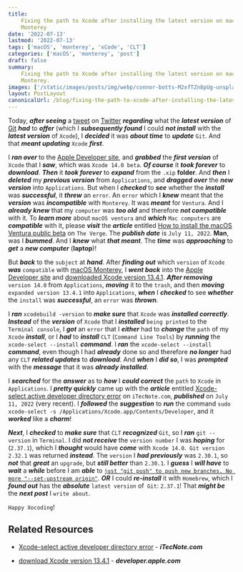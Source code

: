 ```yaml
---
title:
    Fixing the path to Xcode after installing the latest version on macOS
    Monterey
date: '2022-07-13'
lastmod: '2022-07-13'
tags: ['macOS', 'monterey', 'xCode', 'CLT']
categories: ['macOS', 'monterey', 'post']
draft: false
summary:
    Fixing the path to Xcode after installing the latest version on macOS
    Monterey.
images: ['/static/images/posts/img/webp/connor-botts-M2xfTZn8pUg-unsplash.webp']
layout: PostLayout
canonicalUrl: /blog/fixing-the-path-to-xcode-after-installing-the-latest-version-on-macos-monterey
---
```


Today, **_after seeing_** a
[tweet](https://twitter.com/JI/status/1546948817462800384) on
[Twitter](https://twitter.com/) **_regarding_** what the **_latest version_** of
[Git](https://git-scm.com/) **_had_** to **_offer_** (which I **_subsequently
found_** I could **_not install_** with the **_latest version_** of `Xcode`), I
**_decided_** it was **_about time_** to **_update_** `Git`. And that **_meant
updating_** `Xcode` **_first_**.

I **_ran over_** to the [Apple Developer site](https://developer.apple.com/),
and **_grabbed_** the **_first version_** of `Xcode` that I **_saw_**, which was
`Xcode 14.0 beta`. **_Of course_** it **_took forever_** to **_download_**.
**_Then_** it **_took forever_** to **_expand_** from the `.xip` **folder**. And
**_then_** I **_deleted_** my **_previous version_** from `Applications`, and
**_dragged over_** the **_new version_** into `Applications`. But when I
**_checked_** to **_see_** whether the **_install_** was **_successful_**, it
**_threw_** an `error`. An `error` which I **_knew_** meant that the
**_version_** was **_incompatible_** with `Monterey`. It was **_meant_** for
`Ventura`. And I **_already knew_** that my `computer` was **_too old_** and
therefore **_not compatible_** with it. To **_learn more_** about
`macOS ventura` and **_which_** `Mac computers` are **_compatible_** with it,
please **_visit_** the **_article_** entitled
[How to install the macOS Ventura public beta](https://www.theverge.com/23200261/how-to-install-macos-ventura-public-beta-backups-separate-partition-drive)
on `The Verge`. The **_publish date_** is `July 11, 2022`. **Man**, was I
**_bummed_**. And I **_knew_** what **_that meant_**. The **_time_** was
**_approaching_** to **_get_** a **_new computer_** (**laptop**)!

But **_back_** to the `subject` at **_hand_**. After **_finding out_** which
`version` of `Xcode` **_was_** `compatible` with
[macOS Monterey](https://developer.apple.com/xcode/resources/), I **_went
back_** into the [Apple Developer site](https://developer.apple.com/) and
[downloaded Xcode version 13.4.1](https://developer.apple.com/download/all/).
**_After removing_** `version 14.0` from `Applications`, **_moving_** it to the
`trash`, and then **_moving_** `expanded version 13.4.1` into `Applications`,
**_when_** I **_checked_** to see **_whether_** the `install` was
**_successful_**, an `error` was **_thrown_**.

I **_ran_** `xcodebuild -version` to **_make sure_** that `Xcode` was
**_installed correctly_**. **_Instead_** of the **_version_** of `Xcode` that I
**_installed_** `being printed` to the `Terminal console`, I **_got_** an
`error` that I **_either_** had to **_change_** the `path` of my `Xcode`
**_install_**, or I **_had_** to **_install_** `CLT` (`Command Line Tools`) by
**_running_** the `xcode-select --install` **_command_**. I **_ran_** the
`xcode-select --install` **_command_**, even though I had **_already_** done so
and therefore **_no longer_** had any `CLT` **_related updates_** to
**_download_**. And **_when_** I **_did so_**, I was **_prompted_** with the
**_message_** that it was **_already installed_**.

I **_searched_** for the **_answer_** as to **_how_** I **_could correct_** the
`path` to `Xcode` in `Applications`. I **_pretty quickly_** came up with the
**_article_** entitled
[Xcode-select active developer directory error](https://itecnote.com/tecnote/xcode-select-active-developer-directory-error/)
on `iTecNote.com`, **_published_** on `July 11, 2022` (very recent). I
**_followed_** the **_suggestion_** to **_run_** the command
`sudo xcode-select -s /Applications/Xcode.app/Contents/Developer`, and it
**_worked_** like a **_charm_**!

**_Next_**, I **_checked_** to **_make sure_** that `CLT` **_recognized_**
`Git`, so I **_ran_** `git --version` in `Terminal`. I did **_not receive_** the
`version number` I was **_hoping_** for (`2.37.1`), which I **_thought_** would
have **_come_** with `Xcode 14.0`.` Git version 2.32.1` was returned
**_instead_**. The `version` I **_had previously_** was `2.30.1`, so **_not_**
that **_great_** an `upgrade`, but **_still better_** than `2.30.1`. I
**_guess_** I **_will have_** to **_wait_** a **_while_** before I am **_able_**
to
[`just "git push" to push new branches. No more "--set-upstream origin"`](https://twitter.com/JI/status/1546948817462800384).
**_OR_** I could **_re-install_** it with `Homebrew`, which I **_found out_**
has the **_absolute_** `latest version` of` Git`: `2.37.1`! That **_might be_**
the **_next post_** I `write about`.

`Happy Xocoding`!

## Related Resources

-   [Xcode-select active developer directory error](https://itecnote.com/tecnote/xcode-select-active-developer-directory-error/) -
    **_iTecNote.com_**

-   [download Xcode version 13.4.1](https://developer.apple.com/download/all/) -
    **_developer.apple.com_**
